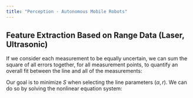 ```yaml
---
title: "Perception - Autonomous Mobile Robots"
---
```



## Feature Extraction Based on Range Data (Laser, Ultrasonic)

<LineProblem
    description="Estimating a line in the least-squares sense. The model parameters $r$ (length of the perpendicular) and $\alpha$ (its angle to the abscissa) uniquely describe a line."
/>

<LaserData/>

<Equation
    formula="x = \rho \cos(\theta) \> \textrm{and} \> y = \rho \sin(\theta)"
    description="Laser scan data to Euclidian coordinates"
/>

<MeasurementError
    description="Orthogonal distance $d_i$ between $(\rho_i, \theta_i)$ and the line"
/>

<LeastSquareError
    description="Least Square Error"
/>

If we consider each measurement to be equally uncertain, we can sum the square of all errors together, for all measurement points, to quantify an overall fit between the line and all of the measurements:

<Equation
    formula="S = \underset{i}{\sum} d_i^2"
    description="Overall error"
/>

Our goal is to minimize $S$ when selecting the line parameters $(\alpha, r)$. We can do so by solving the nonlinear equation system:

<Equation
    formula="\frac{\partial S}{\partial \alpha} = 0 \> \> \frac{\partial S}{\partial r} = 0"
    description="Minimize error"
/>
